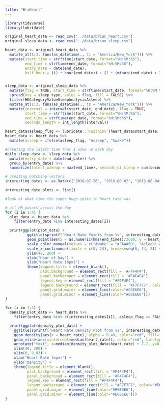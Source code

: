 ```yaml
---
title: "BriHeart"
---
```


```r

library(tidyverse)
library(lubridate)

original_heart_data <- read_csv("../data/brian_heart.csv")
original_sleep_data <- read_csv("../data/brian_sleep.csv")

heart_data <- original_heart_data %>% 
  mutate_at(1:3, funs(as_datetime(., tz = "America/New_York"))) %>%
  mutate(start_time = strftime(start_date, format="%H:%M:%S"),
         end_time = strftime(end_date, format="%H:%M:%S"),
         entry_date = date(end_date),
         half_hour = ((2 * hour(end_date)) + (1 * (minute(end_date) > 29))))


sleep_data <- original_sleep_data %>% 
  mutate(flag = TRUE, start_time = strftime(start_date, format="%H:%M:%S"), end_time = strftime(end_date, format="%H:%M:%S")) %>%
  spread(key = sleep_type, value = flag, fill = FALSE) %>%
  filter(HKCategoryValueSleepAnalysisAsleep) %>%
  mutate_at(1:3, funs(as_datetime(., tz = "America/New_York"))) %>%
  mutate(interval = interval(start_date, end_date), flag = TRUE,
         start_time = strftime(start_date, format="%H:%M:%S"),
         end_time = strftime(end_date, format="%H:%M:%S"),
         seconds_length = int_length(interval))

```

```r

heart_data$asleep_flag <- lubridate::`%within%`(heart_data$start_date, as.list(sleep_data$interval))
heart_data <- heart_data %>%
  mutate(asleep = ifelse(asleep_flag, "Asleep", "Awake"))

#Creating the latest time that I woke up each day
daily_sleep_data <- sleep_data %>%
  mutate(entry_date = date(end_date)) %>% 
  group_by(entry_date) %>%
  summarize(latest_wakeup = max(end_time), seconds_of_sleep = sum(seconds_length))

```

```r

# creating matching vectors
interesting_dates <- as.Date(c("2018-07-26", "2018-08-02", "2018-08-04", "2018-08-30"))

interesting_date_plots <- list()

```

```r

#look at what time the super huge spike in heart rate was

# all HR points across the day
for (i in 1:4) {
  plot_data <- heart_data %>% 
    filter(entry_date %in% interesting_dates[i])

  print(ggplot(plot_data) + 
          ggtitle(sprintf("Heart Rate Points from %s", interesting_dates[i])) +
          geom_point(aes(x = as.numeric(hms(end_time))/3600, y = heart_rate, color = asleep)) +
          scale_color_manual(values = c("Awake" = "#FAAA6D", "Asleep" = "#105388")) +
          scale_x_continuous(limits = c(0, 24), breaks=seq(0, 24, 8)) +
          ylim(40, 200) +
          xlab("Hour of Day") +
          ylab("Heart Rate (bpm)") + 
          theme(legend.title = element_blank(),
                plot.background = element_rect(fill = '#F4F4F4'), 
                panel.background = element_rect(fill = '#F4F4F4'),
                legend.key = element_rect(fill = "#F4F4F4"),
                legend.background = element_rect(fill = "#F7F7F7", color="#E6E6E6"),
                panel.grid.major = element_line(color="#E6E6E6"), 
                panel.grid.minor = element_line(color="#E6E6E6")))
}

```

```r

for (i in 1:4) {
  density_plot_data <- heart_data %>% 
    filter(entry_date %in% c(interesting_dates[i]), asleep_flag == FALSE)

  print(ggplot(density_plot_data) +
    ggtitle(sprintf("Heart Rate Density Plot from %s", interesting_dates[i])) + 
    geom_density(aes(x = heart_rate), alpha = 0.40, color="red", fill="red") + 
    geom_vline(aes(xintercept=median(heart_rate)), color="red", linetype="dashed") +
    annotate("text", x=median(density_plot_data$heart_rate) + 7.7, y=0.0017, label="Median", family="Arial", size=4, angle=21) +
    xlim(40, 200) +
    ylim(0, 0.03) +
    xlab("Heart Rate (bpm)") +
    ylab("Density") + 
    theme(legend.title = element_blank(),
          plot.background = element_rect(fill = '#F4F4F4'), 
          panel.background = element_rect(fill = '#F4F4F4'),
          legend.key = element_rect(fill = "#F4F4F4"),
          legend.background = element_rect(fill = "#F7F7F7", color="#E6E6E6"),
          panel.grid.major = element_line(color="#E6E6E6"), 
          panel.grid.minor = element_line(color="#E6E6E6")))
}

```
